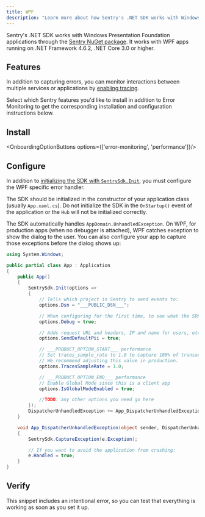 ```yaml
---
title: WPF
description: "Learn more about how Sentry's .NET SDK works with Windows Presentation Foundation (WPF) applications."
---
```


Sentry's .NET SDK works with Windows Presentation Foundation applications through the [Sentry NuGet package](https://www.nuget.org/packages/Sentry). It works with WPF apps running on .NET Framework 4.6.2, .NET Core 3.0 or higher.

## Features

In addition to capturing errors, you can monitor interactions between multiple services or applications by [enabling tracing](/concepts/key-terms/tracing/).

Select which Sentry features you'd like to install in addition to Error Monitoring to get the corresponding installation and configuration instructions below.

## Install

<OnboardingOptionButtons options={['error-monitoring', 'performance']}/>

<PlatformContent includePath="getting-started-install" />

## Configure

In addition to [initializing the SDK with `SentrySdk.Init`](/platforms/dotnet/), you must configure the WPF specific error handler.

<Alert>

The SDK should be initialized in the constructor of your application class (usually `App.xaml.cs`). Do not initialize the SDK in the `OnStartup()` event of the application or the `Hub` will not be initialized correctly.

</Alert>

The SDK automatically handles `AppDomain.UnhandledException`. On WPF, for production apps (when no debugger is attached), WPF catches exception to show the dialog to the user. You can also configure your app to capture those exceptions before the dialog shows up:


```csharp
using System.Windows;

public partial class App : Application
{
    public App()
    {
        SentrySdk.Init(options =>
        {
            // Tells which project in Sentry to send events to:
            options.Dsn = "___PUBLIC_DSN___";

            // When configuring for the first time, to see what the SDK is doing:
            options.Debug = true;

            // Adds request URL and headers, IP and name for users, etc.
            options.SendDefaultPii = true;

            // ___PRODUCT_OPTION_START___ performance
            // Set traces_sample_rate to 1.0 to capture 100% of transactions for tracing.
            // We recommend adjusting this value in production.
            options.TracesSampleRate = 1.0;

            // ___PRODUCT_OPTION_END___ performance
            // Enable Global Mode since this is a client app
            options.IsGlobalModeEnabled = true;

            //TODO: any other options you need go here
        });
        DispatcherUnhandledException += App_DispatcherUnhandledException;
    }

    void App_DispatcherUnhandledException(object sender, DispatcherUnhandledExceptionEventArgs e)
    {
        SentrySdk.CaptureException(e.Exception);

        // If you want to avoid the application from crashing:
        e.Handled = true;
    }
}
```

## Verify

This snippet includes an intentional error, so you can test that everything is working as soon as you set it up.

<PlatformContent includePath="getting-started-verify" />
